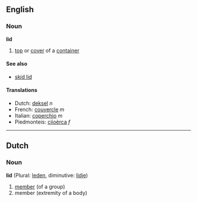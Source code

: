 ==English==
===Noun===
'''lid'''

#[[top]] or [[cover]] of a [[container]]

====See also====
*[[skid lid]]

====Translations====
*Dutch: [[deksel]] ''n''
*French: [[couvercle]] ''m''
*Italian: [[coperchio]] ''m''
*Piedmonteis: [[cjioèrca]] ''f''

----
==Dutch==
===Noun===
'''lid''' (Plural: [[leden]], diminutive: [[lidje]])

# [[member]] (of a group)
# member (extremity of a body)
